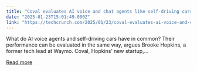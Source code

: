 ```yaml
---
title: "Coval evaluates AI voice and chat agents like self-driving cars"
date: "2025-01-23T15:01:49.000Z"
link: "https://techcrunch.com/2025/01/23/coval-evaluates-ai-voice-and-chat-agents-like-self-driving-cars/"
---
```


What do AI voice agents and self-driving cars have in common? Their performance can be evaluated in the same way, argues Brooke Hopkins, a former tech lead at Waymo. Coval, Hopkins&#8217; new startup,...

[Read more](https://techcrunch.com/2025/01/23/coval-evaluates-ai-voice-and-chat-agents-like-self-driving-cars/)
